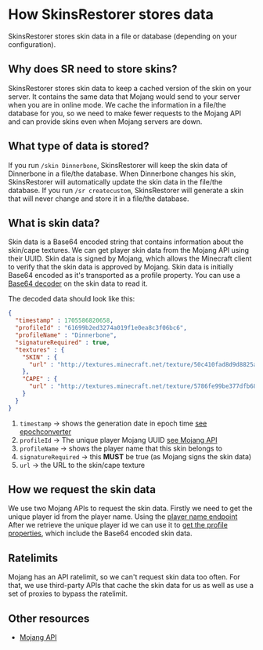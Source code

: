 # How SkinsRestorer stores data

SkinsRestorer stores skin data in a file or database (depending on your configuration).

## Why does SR need to store skins?

SkinsRestorer stores skin data to keep a cached version of the skin on your server.
It contains the same data that Mojang would send to your server when you are in online mode.
We cache the information in a file/the database for you,
so we need to make fewer requests to the Mojang API and can provide skins even
when Mojang servers are down.

## What type of data is stored?

If you run `/skin Dinnerbone`, SkinsRestorer will keep the skin data of Dinnerbone in a file/the database.
When Dinnerbone changes his skin, SkinsRestorer will automatically update the skin data in the file/the database.
If you run `/sr createcustom`,
SkinsRestorer will generate a skin that will never change and store it in a file/the database.

## What is skin data?

Skin data is a Base64 encoded string that contains information about the skin/cape textures.
We can get player skin data from the Mojang API using their UUID.
Skin data is signed by Mojang, which allows the Minecraft client to verify that the skin data is approved by Mojang.
Skin data is initially Base64 encoded as it's transported as a profile property.
You can use a [Base64 decoder](https://www.base64decode.org/live) on the skin data to read it.

The decoded data should look like this:

```json
{
  "timestamp" : 1705586820658,
  "profileId" : "61699b2ed3274a019f1e0ea8c3f06bc6",
  "profileName" : "Dinnerbone",
  "signatureRequired" : true,
  "textures" : {
    "SKIN" : {
      "url" : "http://textures.minecraft.net/texture/50c410fad8d9d8825ad56b0e443e2777a6b46bfa20dacd1d2f55edc71fbeb06d"
    },
    "CAPE" : {
      "url" : "http://textures.minecraft.net/texture/5786fe99be377dfb6858859f926c4dbc995751e91cee373468c5fbf4865e7151"
    }
  }
}
```

1. `timestamp` → shows the generation date in epoch time [see epochconverter](https://www.epochconverter.com/)
2. `profileId` → The unique player Mojang UUID [see Mojang API](https://api.mojang.com/users/profiles/minecraft/Dinnerbone)
3. `profileName` → shows the player name that this skin belongs to
4. `signatureRequired` → this **MUST** be true (as Mojang signs the skin data)
5. `url` → the URL to the skin/cape texture

## How we request the skin data

We use two Mojang APIs to request the skin data. Firstly we need to get the unique player id from the player name.
Using the [player name endpoint](https://api.mojang.com/users/profiles/minecraft/Dinnerbone)
After we retrieve the unique player id we can use it to [get the profile properties](https://sessionserver.mojang.com/session/minecraft/profile/61699b2ed3274a019f1e0ea8c3f06bc6?unsigned=false), which include the Base64 encoded skin data.

## Ratelimits

Mojang has an API ratelimit, so we can't request skin data too often.
For that, we use third-party APIs that cache the skin data for us as well as use a set of proxies to bypass the ratelimit.

## Other resources

- [Mojang API](https://wiki.vg/Mojang_API)
